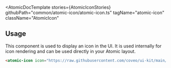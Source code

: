 

<Meta of={AtomicIconStories} />

<AtomicDocTemplate
  stories={AtomicIconStories}
  githubPath="common/atomic-icon/atomic-icon.ts"
  tagName="atomic-icon"
  className="AtomicIcon"
>

## Usage
This component is used to display an icon in the UI. It is used internally for icon rendering and can be used directly in your Atomic layout.

```html
<atomic-icon icon="https://raw.githubusercontent.com/coveo/ui-kit/main/packages/atomic/src/images/arrow-top-rounded.svg"></atomic-icon>
```

</AtomicDocTemplate>
